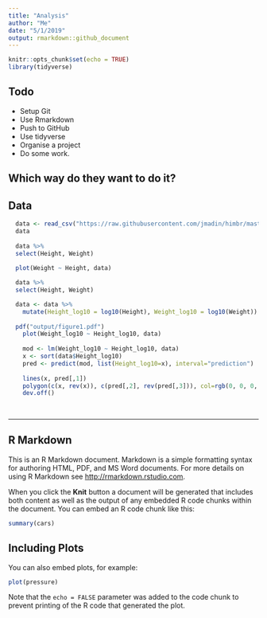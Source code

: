 ```yaml
---
title: "Analysis"
author: "Me"
date: "5/1/2019"
output: rmarkdown::github_document
---
```


```r
knitr::opts_chunk$set(echo = TRUE)
library(tidyverse)
```

## Todo

- Setup Git
- Use Rmarkdown
- Push to GitHub
- Use tidyverse
- Organise a project
- Do some work.

## Which way do they want to do it?


## Data

```r
  data <- read_csv("https://raw.githubusercontent.com/jmadin/himbr/master/data/seed_root_herbivores.csv")
  data
  
  data %>%
  select(Height, Weight)
  
  plot(Weight ~ Height, data)

  data %>%
  select(Height, Weight)

  data <- data %>%
    mutate(Height_log10 = log10(Height), Weight_log10 = log10(Weight))
  
  pdf("output/figure1.pdf")  
    plot(Weight_log10 ~ Height_log10, data)
  
    mod <- lm(Weight_log10 ~ Height_log10, data)
    x <- sort(data$Height_log10)
    pred <- predict(mod, list(Height_log10=x), interval="prediction")
  
    lines(x, pred[,1])
    polygon(c(x, rev(x)), c(pred[,2], rev(pred[,3])), col=rgb(0, 0, 0, 0.2), border=NA)
    dev.off()
    
    
```




---

## R Markdown

This is an R Markdown document. Markdown is a simple formatting syntax for authoring HTML, PDF, and MS Word documents. For more details on using R Markdown see <http://rmarkdown.rstudio.com>.

When you click the **Knit** button a document will be generated that includes both content as well as the output of any embedded R code chunks within the document. You can embed an R code chunk like this:

```r
summary(cars)
```

## Including Plots

You can also embed plots, for example:

```r
plot(pressure)
```

Note that the `echo = FALSE` parameter was added to the code chunk to prevent printing of the R code that generated the plot.
